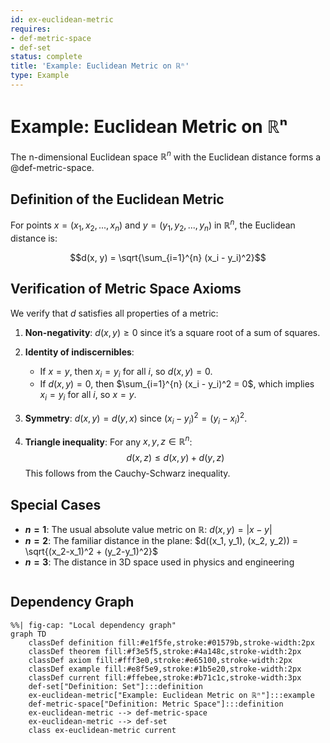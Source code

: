 ```yaml
---
id: ex-euclidean-metric
requires:
- def-metric-space
- def-set
status: complete
title: 'Example: Euclidean Metric on ℝⁿ'
type: Example
---
```


# Example: Euclidean Metric on ℝⁿ

The n-dimensional Euclidean space $\mathbb{R}^n$ with the Euclidean distance forms a @def-metric-space.

## Definition of the Euclidean Metric

For points $x = (x_1, x_2, ..., x_n)$ and $y = (y_1, y_2, ..., y_n)$ in $\mathbb{R}^n$, the Euclidean distance is:

$$d(x, y) = \sqrt{\sum_{i=1}^{n} (x_i - y_i)^2}$$

## Verification of Metric Space Axioms

We verify that $d$ satisfies all properties of a metric:

1. **Non-negativity**: $d(x, y) \geq 0$ since it's a square root of a sum of squares.

2. **Identity of indiscernibles**: 
   - If $x = y$, then $x_i = y_i$ for all $i$, so $d(x, y) = 0$.
   - If $d(x, y) = 0$, then $\sum_{i=1}^{n} (x_i - y_i)^2 = 0$, which implies $x_i = y_i$ for all $i$, so $x = y$.

3. **Symmetry**: $d(x, y) = d(y, x)$ since $(x_i - y_i)^2 = (y_i - x_i)^2$.

4. **Triangle inequality**: For any $x, y, z \in \mathbb{R}^n$:
   $$d(x, z) \leq d(x, y) + d(y, z)$$
   This follows from the Cauchy-Schwarz inequality.

## Special Cases

- **$n = 1$**: The usual absolute value metric on $\mathbb{R}$: $d(x, y) = |x - y|$
- **$n = 2$**: The familiar distance in the plane: $d((x_1, y_1), (x_2, y_2)) = \sqrt{(x_2-x_1)^2 + (y_2-y_1)^2}$
- **$n = 3$**: The distance in 3D space used in physics and engineering

```mermaid
```

## Dependency Graph

```mermaid
%%| fig-cap: "Local dependency graph"
graph TD
    classDef definition fill:#e1f5fe,stroke:#01579b,stroke-width:2px
    classDef theorem fill:#f3e5f5,stroke:#4a148c,stroke-width:2px
    classDef axiom fill:#fff3e0,stroke:#e65100,stroke-width:2px
    classDef example fill:#e8f5e9,stroke:#1b5e20,stroke-width:2px
    classDef current fill:#ffebee,stroke:#b71c1c,stroke-width:3px
    def-set["Definition: Set"]:::definition
    ex-euclidean-metric["Example: Euclidean Metric on ℝⁿ"]:::example
    def-metric-space["Definition: Metric Space"]:::definition
    ex-euclidean-metric --> def-metric-space
    ex-euclidean-metric --> def-set
    class ex-euclidean-metric current
```